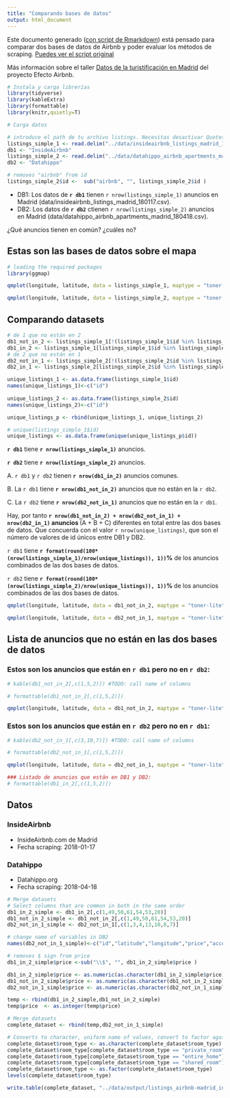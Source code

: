 ```yaml
---
title: "Comparando bases de datos"
output: html_document
---
```


Este documento generado ([con script de Rmarkdown](https://github.com/montera34/airbnb,madrid.analisis/blob/master/analisis/montera34/comparara-bases.datos.Rmd)) está pensado para comparar dos bases de datos de Airbnb y poder evaluar los métodos de scraping. [Puedes ver el script original](https://github.com/montera34/airbnbeuskadi/blob/master/analisis/montera34/compare-datasets.Rmd)

Más información sobre el taller [Datos de la turistificación en Madrid](https://montera34.com/project/turistificacion-madrid/) del proyecto Efecto Airbnb.

```r

# Instala y carga librerías
library(tidyverse)
library(kableExtra)
library(formattable)
library(knitr,quietly=T)

# Carga datos

# introduce el path de tu archivo listings. Necesitas desactivar Quotes, porque el texto incluye \"
listings_simple_1 <- read.delim("../data/insideairbnb_listings_madrid_180117.csv",sep = ",")
db1 <- "InsideAirbnb"
listings_simple_2 <- read.delim("../data/datahippo_airbnb_apartments_madrid_180418.csv",sep = ",")
db2 <- "Datahippo"

# removes "airbnb" from id
listings_simple_2$id <-  sub("airbnb", "", listings_simple_2$id )
```

+ DB1: Los datos de **`r db1`** tienen `r nrow(listings_simple_1)` anuncios en Madrid (data/insideairbnb_listings_madrid_180117.csv).
+ DB2: Los datos de **`r db2`** ctienen `r nrow(listings_simple_2)` anuncios en Madrid (data/datahippo_airbnb_apartments_madrid_180418.csv).

¿Qué anuncios tienen en común? ¿cuáles no?

## Estas son las bases de datos sobre el mapa

```r
# loading the required packages
library(ggmap)

qmplot(longitude, latitude, data = listings_simple_1, maptype = "toner-lite", color = I("red"),alpha = I(.1)) + labs(title= paste("DB1: data set 1. InsideAirbnb.", nrow(listings_simple_1),"anuncios." ))

qmplot(longitude, latitude, data = listings_simple_2, maptype = "toner-lite", color = I("blue"),alpha = I(.1)) + labs(title= paste("DB2: data set 2. DataHippo.", nrow(listings_simple_2),"anuncios." ))
```

## Comparando datasets

```r
# de 1 que no están en 2
db1_not_in_2 <- listings_simple_1[!(listings_simple_1$id %in% listings_simple_2$id),]
db1_in_2 <- listings_simple_1[listings_simple_1$id %in% listings_simple_2$id,]
# de 2 que no están en 1
db2_not_in_1 <- listings_simple_2[!(listings_simple_2$id %in% listings_simple_1$id),]
db2_in_1 <- listings_simple_2[listings_simple_2$id %in% listings_simple_1$id,]
```


```r
unique_listings_1 <- as.data.frame(listings_simple_1$id)
names(unique_listings_1)<-c("id")
                         
unique_listings_2 <- as.data.frame(listings_simple_2$id)
names(unique_listings_2)<-c("id")

unique_listings_p <- rbind(unique_listings_1, unique_listings_2)

# unique(listings_simple_1$id)
unique_listings <- as.data.frame(unique(unique_listings_p$id))
```

**`r db1`** tiene **`r nrow(listings_simple_1)`** anuncios.

**`r db2`** tiene **`r nrow(listings_simple_2)`** anuncios.

A. `r db1` y `r db2` tienen **`r nrow(db1_in_2)`** anuncios comunes.

B. La `r db1` tiene **`r nrow(db1_not_in_2)`** anuncios que no están en la `r db2`.

C. La `r db2` tiene **`r nrow(db2_not_in_1)`** anuncios que no están en la `r db1`.

Hay, por tanto **`r nrow(db1_not_in_2) + nrow(db2_not_in_1) + nrow(db2_in_1)` anuncios ** (A + B + C) diferentes en total entre las dos bases de datos. Que concuerda con el valor `r nrow(unique_listings)`, que son el número de valores de id únicos entre DB1 y DB2.

`r db1` tiene **`r format(round(100*(nrow(listings_simple_1)/nrow(unique_listings)), 1))`%** de los anuncios combinados de las dos bases de datos.

`r db2` tiene **`r format(round(100*(nrow(listings_simple_2)/nrow(unique_listings)), 1))`% ** de los anuncios combinados de las dos bases de datos.

```r
qmplot(longitude, latitude, data = db1_not_in_2, maptype = "toner-lite", color = I("red"),alpha = I(.2)) + labs(title= "data set 1 anuncios que no están en data set 2" )

qmplot(longitude, latitude, data = db2_not_in_1, maptype = "toner-lite", color = I("blue"),alpha = I(.2)) + labs(title= "data set 2 anuncios que no están en data set 1" )
```

## Lista de anuncios que no están en las dos bases de datos

### Estos son los anuncios que están en `r db1` pero no en `r db2`:

```r
# kable(db1_not_in_2[,c(1,5,2)]) #TODO: call name of columns

# formattable(db1_not_in_2[,c(1,5,2)])

qmplot(longitude, latitude, data = db1_not_in_2, maptype = "toner-lite", color = I("blue"),alpha = I(.1),zoom=11) + labs(title= paste("Anuncios que están en DB1 pero no en DB2" ))
```

### Estos son los anuncios que están en `r db2` pero no en `r db1`:

```r
# kable(db2_not_in_1[,c(3,10,7)]) #TODO: call name of columns

# formattable(db2_not_in_1[,c(1,5,2)])

qmplot(longitude, latitude, data = db2_not_in_1, maptype = "toner-lite", color = I("blue"),alpha = I(.1),zoom=11) + labs(title= paste("Anuncios que están en DB2 pero no en DB1" ))
```


```r
### Listado de anuncios que están en DB1 y DB2:
# formattable(db1_in_2[,c(1,5,2)])
```

## Datos

### InsideAirbnb

+ InsideAirbnb.com de Madrid
+ Fecha scraping: 2018-01-17

### Datahippo

+ Datahippo.org
+ Fecha scraping: 2018-04-18

```r

# Merge datasets
# Select columns that are common in both in the same order
db1_in_2_simple <- db1_in_2[,c(1,49,50,61,54,53,20)]
db1_not_in_2_simple <- db1_not_in_2[,c(1,49,50,61,54,53,20)]
db2_not_in_1_simple <- db2_not_in_1[,c(1,3,4,13,10,8,7)]

# change name of variables in DB2
names(db2_not_in_1_simple)<-c("id","latitude","longitude","price","accommodates","room_type","host_id")

# removes $ sign from price
db1_in_2_simple$price <-sub("\\$", "", db1_in_2_simple$price )

db1_in_2_simple$price <- as.numeric(as.character(db1_in_2_simple$price))
db1_not_in_2_simple$price <- as.numeric(as.character(db1_not_in_2_simple$price))
db2_not_in_1_simple$price <- as.numeric(as.character(db2_not_in_1_simple$price))

temp <- rbind(db1_in_2_simple,db1_not_in_2_simple)
temp$price  <- as.integer(temp$price)

# Merge datasets
complete_dataset <- rbind(temp,db2_not_in_1_simple)

# Converts to character, uniform name of values, convert to factor again
complete_dataset$room_type <- as.character(complete_dataset$room_type)
complete_dataset$room_type[complete_dataset$room_type == "private_room"] <- "Private room"
complete_dataset$room_type[complete_dataset$room_type == "entire_home"] <- "Entire home/apt"
complete_dataset$room_type[complete_dataset$room_type == "shared_room"] <- "Shared room"
complete_dataset$room_type <- as.factor(complete_dataset$room_type)
levels(complete_dataset$room_type)

write.table(complete_dataset, "../data/output/listings_airbnb-madrid_insideairbnb-datahippo_merged.csv", sep=",", row.names=FALSE)
```
